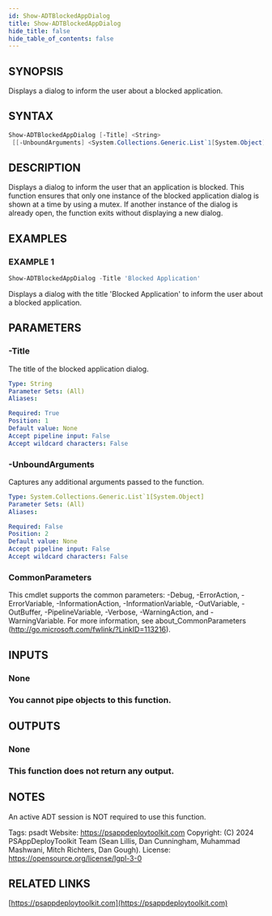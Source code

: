 ```yaml
---
id: Show-ADTBlockedAppDialog
title: Show-ADTBlockedAppDialog
hide_title: false
hide_table_of_contents: false
---
```


## SYNOPSIS

Displays a dialog to inform the user about a blocked application.

## SYNTAX

```powershell
Show-ADTBlockedAppDialog [-Title] <String>
 [[-UnboundArguments] <System.Collections.Generic.List`1[System.Object]>] [<CommonParameters>]
```

## DESCRIPTION

Displays a dialog to inform the user that an application is blocked.
This function ensures that only one instance of the blocked application dialog is shown at a time by using a mutex.
If another instance of the dialog is already open, the function exits without displaying a new dialog.

## EXAMPLES

### EXAMPLE 1

```powershell
Show-ADTBlockedAppDialog -Title 'Blocked Application'
```

Displays a dialog with the title 'Blocked Application' to inform the user about a blocked application.

## PARAMETERS

### -Title

The title of the blocked application dialog.

```yaml
Type: String
Parameter Sets: (All)
Aliases:

Required: True
Position: 1
Default value: None
Accept pipeline input: False
Accept wildcard characters: False
```

### -UnboundArguments

Captures any additional arguments passed to the function.

```yaml
Type: System.Collections.Generic.List`1[System.Object]
Parameter Sets: (All)
Aliases:

Required: False
Position: 2
Default value: None
Accept pipeline input: False
Accept wildcard characters: False
```

### CommonParameters

This cmdlet supports the common parameters: -Debug, -ErrorAction, -ErrorVariable, -InformationAction, -InformationVariable, -OutVariable, -OutBuffer, -PipelineVariable, -Verbose, -WarningAction, and -WarningVariable.
For more information, see about_CommonParameters (http://go.microsoft.com/fwlink/?LinkID=113216).

## INPUTS

### None

### You cannot pipe objects to this function.

## OUTPUTS

### None

### This function does not return any output.

## NOTES

An active ADT session is NOT required to use this function.

Tags: psadt
Website: https://psappdeploytoolkit.com
Copyright: (C) 2024 PSAppDeployToolkit Team (Sean Lillis, Dan Cunningham, Muhammad Mashwani, Mitch Richters, Dan Gough).
License: https://opensource.org/license/lgpl-3-0

## RELATED LINKS

[https://psappdeploytoolkit.com](https://psappdeploytoolkit.com)

